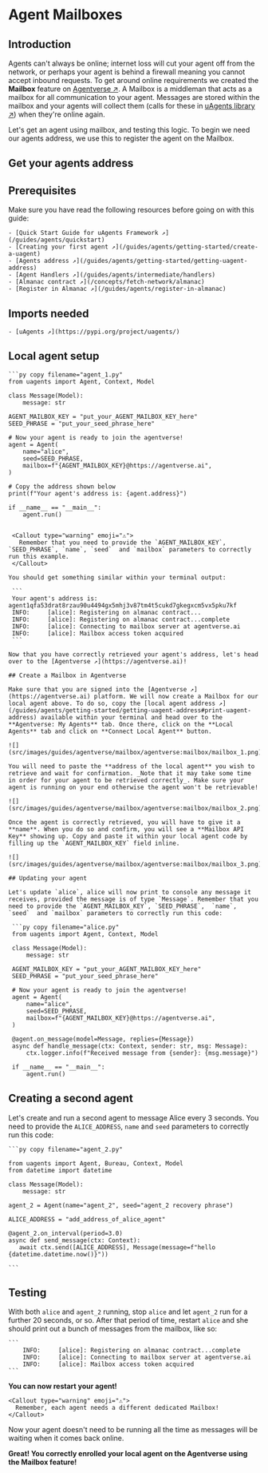 
# Agent Mailboxes

## Introduction
Agents can't always be online; internet loss will cut your agent off from the network, or perhaps your agent is
behind a firewall meaning you cannot accept inbound requests. To get around online requirements we created
the
**Mailbox** feature on [Agentverse ↗️](https://agentverse.ai). A Mailbox is a
middleman that acts as a mailbox for all communication to your agent. Messages are stored within the mailbox and your
agents will collect them (calls for these in [uAgents library ↗️](https://github.com/fetchai/uAgents/blob/55fd0f1bd14d4d5fdaaa3dae82e4d6c6c5b9a3cd/python/src/uagents/mailbox.py#L65)) when they're online
again.

Let's get an agent using mailbox, and testing this logic. To begin we need our agents address, we use this to
register the agent on the Mailbox.

## Get your agents address

## Prerequisites

Make sure you have read the following resources before going on with this guide:

    - [Quick Start Guide for uAgents Framework ↗️](/guides/agents/quickstart)
    - [Creating your first agent ↗️](/guides/agents/getting-started/create-a-uagent)
    - [Agents address ↗️](/guides/agents/getting-started/getting-uagent-address)
    - [Agent Handlers ↗️](/guides/agents/intermediate/handlers)
    - [Almanac contract ↗️](/concepts/fetch-network/almanac)
    - [Register in Almanac ↗️](/guides/agents/register-in-almanac)

## Imports needed

    - [uAgents ↗️](https://pypi.org/project/uagents/)

## Local agent setup

    ```py copy filename="agent_1.py"
    from uagents import Agent, Context, Model

    class Message(Model):
        message: str

    AGENT_MAILBOX_KEY = "put_your_AGENT_MAILBOX_KEY_here"
    SEED_PHRASE = "put_your_seed_phrase_here"

    # Now your agent is ready to join the agentverse!
    agent = Agent(
        name="alice",
        seed=SEED_PHRASE,
        mailbox=f"{AGENT_MAILBOX_KEY}@https://agentverse.ai",
    )

    # Copy the address shown below
    print(f"Your agent's address is: {agent.address}")

    if __name__ == "__main__":
        agent.run()
   ```

    <Callout type="warning" emoji="⚠️">
      Remember that you need to provide the `AGENT_MAILBOX_KEY`, `SEED_PHRASE`, `name`, `seed`  and `mailbox` parameters to correctly run this example.
    </Callout>

You should get something similar within your terminal output:

    ```
    Your agent's address is: agent1qfa53drat8rzau90u4494gx5mhj3v87tm4t5cukd7gkegxcm5vx5pku7kf
    INFO:     [alice]: Registering on almanac contract...
    INFO:     [alice]: Registering on almanac contract...complete
    INFO:     [alice]: Connecting to mailbox server at agentverse.ai
    INFO:     [alice]: Mailbox access token acquired
    ```

Now that you have correctly retrieved your agent's address, let's head over to the [Agentverse ↗️](https://agentverse.ai)!

## Create a Mailbox in Agentverse

Make sure that you are signed into the [Agentverse ↗️](https://agentverse.ai) platform. We will now create a Mailbox for our local agent above. To do so, copy the [local agent address ↗️](/guides/agents/getting-started/getting-uagent-address#print-uagent-address) available within your terminal and head over to the **Agentverse: My Agents** tab. Once there, click on the **Local Agents** tab and click on **Connect Local Agent** button.

![](src/images/guides/agentverse/mailbox/agentverse:mailbox/mailbox_1.png)

You will need to paste the **address of the local agent** you wish to retrieve and wait for confirmation. _Note that it may take some time in order for your agent to be retrieved correctly_. Make sure your agent is running on your end otherwise the agent won't be retrievable!

![](src/images/guides/agentverse/mailbox/agentverse:mailbox/mailbox_2.png)

Once the agent is correctly retrieved, you will have to give it a **name**. When you do so and confirm, you will see a **Mailbox API Key** showing up. Copy and paste it within your local agent code by filling up the `AGENT_MAILBOX_KEY` field inline.

![](src/images/guides/agentverse/mailbox/agentverse:mailbox/mailbox_3.png)

## Updating your agent

Let's update `alice`, alice will now print to console any message it receives, provided the message is of type `Message`. Remember that you need to provide the `AGENT_MAILBOX_KEY`, `SEED_PHRASE`,  `name`, `seed`  and `mailbox` parameters to correctly run this code:

    ```py copy filename="alice.py"
    from uagents import Agent, Context, Model

    class Message(Model):
        message: str

    AGENT_MAILBOX_KEY = "put_your_AGENT_MAILBOX_KEY_here"
    SEED_PHRASE = "put_your_seed_phrase_here"

    # Now your agent is ready to join the agentverse!
    agent = Agent(
        name="alice",
        seed=SEED_PHRASE,
        mailbox=f"{AGENT_MAILBOX_KEY}@https://agentverse.ai",
    )

    @agent.on_message(model=Message, replies={Message})
    async def handle_message(ctx: Context, sender: str, msg: Message):
        ctx.logger.info(f"Received message from {sender}: {msg.message}")

    if __name__ == "__main__":
        agent.run()
   ```

## Creating a second agent

Let's create and run a second agent to message Alice every 3 seconds. You need to provide the `ALICE_ADDRESS`, `name` and `seed` parameters to correctly run this code:

    ```py copy filename="agent_2.py"

    from uagents import Agent, Bureau, Context, Model
    from datetime import datetime

    class Message(Model):
        message: str

    agent_2 = Agent(name="agent_2", seed="agent_2 recovery phrase")

    ALICE_ADDRESS = "add_address_of_alice_agent"

    @agent_2.on_interval(period=3.0)
    async def send_message(ctx: Context):
       await ctx.send([ALICE_ADDRESS], Message(message=f"hello {datetime.datetime.now()}"))

    ```

## Testing

With both `alice` and `agent_2` running, stop `alice` and let `agent_2` run for a further 20 seconds, or so. After
that period of time, restart `alice` and she should print out a bunch of messages from the mailbox, like so:

    ```
        INFO:     [alice]: Registering on almanac contract...complete
        INFO:     [alice]: Connecting to mailbox server at agentverse.ai
        INFO:     [alice]: Mailbox access token acquired
    ```

 **You can now restart your agent!**

    <Callout type="warning" emoji="⚠️">
      Remember, each agent needs a different dedicated Mailbox!
    </Callout>

Now your agent doesn't need to be running all the time as messages will be waiting when it comes back online.

**Great! You correctly enrolled your local agent on the Agentverse using the Mailbox feature!**
